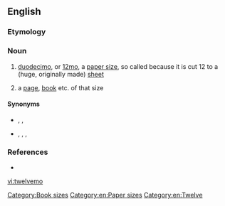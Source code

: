 ==English==

===Etymology===
{{suffix|twelve|mo|lang=en}}

===Noun===
{{en-noun}}

# {{label|en|paper}} [[duodecimo]], or [[12mo]], a [[paper size]], so called because it is cut 12 to a (huge, originally made) [[sheet]]
# {{label|en|printing}} a [[page]], [[book]] etc. of that size

====Synonyms====
* {{sense|page size}} {{l|en|12mo}}, {{l|en|duodecimo}}, {{l|en|12º}}
* {{sense|book size}} {{l|en|D}}, {{l|en|12mo}}, {{l|en|duodecimo}}, {{l|en|12º}}

===References===
* {{R:Websters}}

{{Book-B}}

[[Category:Book sizes]]
[[Category:en:Paper sizes]]
[[Category:en:Twelve]]

[[vi:twelvemo]]